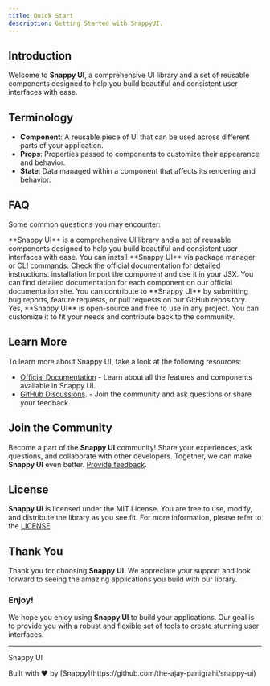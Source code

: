 ```yaml
---
title: Quick Start
description: Getting Started with SnappyUI.
---
```



## Introduction

Welcome to **Snappy UI**, a comprehensive UI library and a set of reusable components designed to help you build beautiful and consistent user interfaces with ease.

## Terminology

- **Component**: A reusable piece of UI that can be used across different parts of your application.
- **Props**: Properties passed to components to customize their appearance and behavior.
- **State**: Data managed within a component that affects its rendering and behavior.

## FAQ

Some common questions you may encounter:

<Accordions>
    <Accordion id="What is Snappy UI?" title="What is Snappy UI?">
        **Snappy UI** is a comprehensive UI library and a set of reusable components designed to help you build beautiful and consistent user interfaces with ease.
    </Accordion>
    <Accordion id="How do I install Snappy UI?" title="How do I install Snappy UI?">
        You can install **Snappy UI** via package manager or CLI commands. Check the official documentation for detailed instructions.
    <Link href="/docs/installation">installation</Link>
    </Accordion>
    <Accordion id="How do I use a component from Snappy UI?" title="How do I use a component from Snappy UI?">
        Import the component and use it in your JSX.
    </Accordion>
    <Accordion id="Where can I find the documentation for each component?" title="Where can I find the documentation for each component?">
        You can find detailed documentation for each component on our official documentation site.
    </Accordion>
    <Accordion id="How can I contribute to Snappy UI?" title="How can I contribute to Snappy UI?">
        You can contribute to **Snappy UI** by submitting bug reports, feature requests, or pull requests on our GitHub repository.
    </Accordion>
    <Accordion id="Can I use this in my project?" title="Can I use this in my project?">
        Yes, **Snappy UI** is open-source and free to use in any project. You can customize it to fit your needs and contribute back to the community.
    </Accordion>
</Accordions>

## Learn More

To learn more about Snappy UI, take a look at the following resources:

- [Official Documentation](/docs) - Learn about all the features and components available in Snappy UI.
- [GitHub Discussions](https://github.com/the-ajay-panigrahi/snappy-ui/discussions). - Join the community and ask questions or share your feedback.

## Join the Community

Become a part of the **Snappy UI** community! Share your experiences, ask questions, and collaborate with other developers. Together, we can make **Snappy UI** even better. [Provide feedback](https://github.com/Snappy-m07/Snappy-ui/discussions/3).

## License

**Snappy UI** is licensed under the MIT License. You are free to use, modify, and distribute the library as you see fit. For more information, please refer to the [LICENSE](https://github.com/Snappy-m07/Snappy-ui/blob/main/LICENSE)

## Thank You

Thank you for choosing **Snappy UI**. We appreciate your support and look forward to seeing the amazing applications you build with our library.

### Enjoy!

We hope you enjoy using **Snappy UI** to build your applications. Our goal is to provide you with a robust and flexible set of tools to create stunning user interfaces.

---

<p className="font-bold -mb-3">Snappy UI</p>
<p className="text-xs font-bold">Built with ❤️ by [Snappy](https://github.com/the-ajay-panigrahi/snappy-ui) </p>
